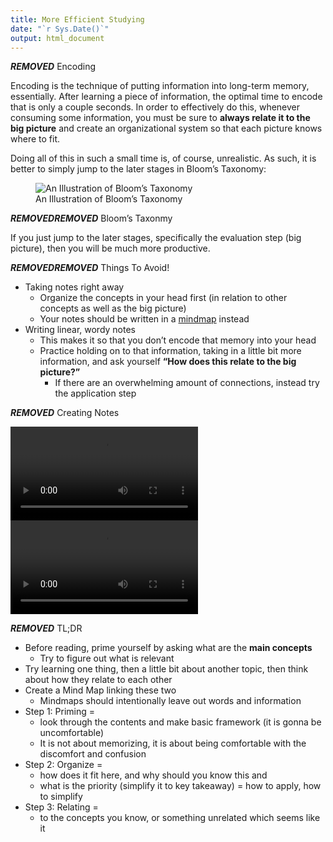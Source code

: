 ```yaml
---
title: More Efficient Studying
date: "`r Sys.Date()`"
output: html_document
---
```



***REMOVED*** Encoding

Encoding is the technique of putting information into long-term memory, essentially. After learning a piece of information, the optimal time to encode that is only a couple seconds. 
In order to effectively do this, whenever consuming some information, you must be sure to **always relate it to the big picture** and create an organizational system so that each picture knows where to fit.


Doing all of this in such a small time is, of course, unrealistic. As such, it is better to simply jump to the later stages in Bloom's Taxonomy:

![An Illustration of Bloom's Taxonomy](./assets/blooms_taxonomy.png)


***REMOVED******REMOVED*** Bloom's Taxonmy

If you just jump to the later stages, specifically the evaluation step (big picture), then you will be much more productive.


***REMOVED******REMOVED*** Things To Avoid!

* Taking notes right away
  * Organize the concepts in your head first (in relation to other concepts as well as the big picture)
  * Your notes should be written in a [mindmap](./assets/mindmap.rmd) instead
* Writing linear, wordy notes
  * This makes it so that you don't encode that memory into your head
  * Practice holding on to that information, taking in a little bit more information, and ask yourself **"How does this relate to the big picture?"**
    * If there are an overwhelming amount of connections, instead try the application step


***REMOVED*** Creating Notes

![Conceptual Mindmapping Technique](./assets/The Perfect Mindmap - 6 Step Checklist [5zT_2aBP6vM].webm)
![Practical Mindmapping Technique](./assets/Let Me Change The Way You Write Notes Forever _ Correct Mindmapping Technique [BZOqDpZK7rw].webm)


***REMOVED*** TL;DR

* Before reading, prime yourself by asking what are the **main concepts** 
  * Try to figure out what is relevant
* Try learning one thing, then a little bit about another topic, then think about how they relate to each other
* Create a Mind Map linking these two
  * Mindmaps should intentionally leave out words and information

* Step 1: Priming = 
  * look through the contents and make basic framework (it is gonna be uncomfortable) 
  * It is not about memorizing, it is about being comfortable with the discomfort and confusion
* Step 2: Organize = 
  * how does it fit here, and why should you know this and
  * what is the priority (simplify it to key takeaway) = how to apply, how to simplify
* Step 3: Relating = 
  * to the concepts you know, or something unrelated which seems like it
